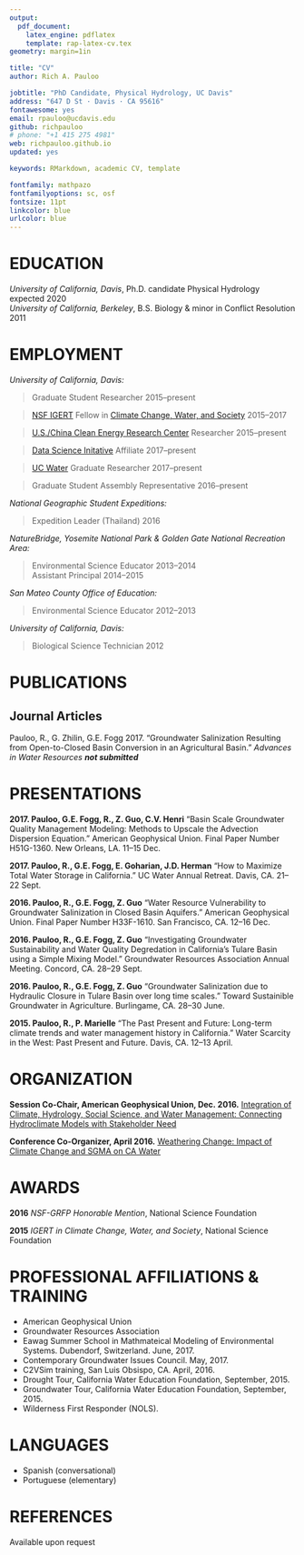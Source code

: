 ```yaml
---
output: 
  pdf_document:
    latex_engine: pdflatex
    template: rap-latex-cv.tex
geometry: margin=1in

title: "CV"
author: Rich A. Pauloo

jobtitle: "PhD Candidate, Physical Hydrology, UC Davis"
address: "647 D St · Davis · CA 95616"
fontawesome: yes
email: rpauloo@ucdavis.edu
github: richpauloo
# phone: "+1 415 275 4981"
web: richpauloo.github.io
updated: yes

keywords: RMarkdown, academic CV, template

fontfamily: mathpazo
fontfamilyoptions: sc, osf
fontsize: 11pt
linkcolor: blue
urlcolor: blue
---
```


# EDUCATION

*University of California, Davis*, Ph.D. candidate Physical Hydrology \hfill expected 2020  
*University of California, Berkeley*, B.S. Biology & minor in Conflict Resolution \hfill 2011  

# EMPLOYMENT

*University of California, Davis:*

 > Graduate Student Researcher \hfill 2015--present
 
 > [NSF IGERT](http://www.igert.org/) Fellow in [Climate Change, Water, and Society](http://ccwas.ucdavis.edu/) \hfill 2015--2017
 
 > [U.S./China Clean Energy Research Center](https://cerc-wet.berkeley.edu/) Researcher \hfill 2015--present
 
 > [Data Science Initative](http://dsi.ucdavis.edu/) Affiliate \hfill 2017--present
 
 > [UC Water](http://ucwater.org/) Graduate Researcher \hfill 2017--present
 
 > Graduate Student Assembly Representative \hfill 2016--present
 
*National Geographic Student Expeditions:*

 > Expedition Leader (Thailand) \hfill 2016

*NatureBridge, Yosemite National Park & Golden Gate National Recreation Area:*

 > Environmental Science Educator \hfill 2013--2014  
 > Assistant Principal \hfill 2014--2015

*San Mateo County Office of Education:*

 > Environmental Science Educator \hfill 2012--2013

*University of California, Davis:*

 > Biological Science Technician  \hfill 2012

<!-- # TEACHING -->

<!-- *Instructor, Data Wrangling for Ecologists, GGE 298, University of California Davis* \hfill Winter Quarter 2017 -->

<!-- > Teach 25+ graduate students in ecology how to use R to interact with data including: data structure, version control, and programming for data manipulation, analysis, and visualization. Built website and made course materials openly available on github. (https://gge-ucd.github.io/wRangling-Ecology/) (https://github.com/gge-ucd/wRangling_Seminar). -->

# PUBLICATIONS

## **Journal Articles**

Pauloo, R., G. Zhilin, G.E. Fogg 2017. "Groundwater Salinization Resulting from Open-to-Closed Basin Conversion in an Agricultural Basin." *Advances in Water Resources* *__not submitted__*

<!-- Steel, A.E., R.A. Peek, R.A. Lusardi, S.M. Yarnell. 2017. "Associating Metrics Of Hydrologic Variability With Benthic Macroinvertebrate Communities In Regulated And Unregulated Snowmelt-Dominated Rivers." *Freshwater Biology* *__in press__*. -->

<!-- Yarnell, S., R. Peek, G. Epke and A. Lind. 2016. "Management of the Spring Snowmelt Recession in Regulated Systems." *JAWRA Journal of the American Water Resources Association* 52(3): 723--736. -->

<!-- ## **Other Publications** -->

<!-- Yarnell, S.M, R.A. Peek, D.E. Rheinheimer, A.J. Lind, and J.H. Viers. 2013. "Management of the Spring Snowmelt Recession: An Integrated Analysis of Empirical, Hydrodynamic, and Hydropower Modeling Applications." Final Report. California Energy Commission. Publication number: CEC-500-2013. 137 pp. -->

<!-- ## **Acknowledged** -->

<!-- Catenazzi, A., S. J. Kupferberg. 2017. Variation in thermal niche of a declining river-breeding frog: From counter-gradient responses to population distribution patterns. *Freshwater Biology* 62(7):1255--1265. DOI: 10.1111/fwb.12942 -->

# PRESENTATIONS

**2017. Pauloo, G.E. Fogg, R., Z. Guo, C.V. Henri** "Basin Scale Groundwater Quality Management Modeling: Methods to Upscale the Advection Dispersion Equation." American Geophysical Union. Final Paper Number H51G-1360. New Orleans, LA. 11--15 Dec. 

**2017. Pauloo, R., G.E. Fogg, E. Goharian, J.D. Herman** "How to Maximize Total Water Storage in California." UC Water Annual Retreat. Davis, CA. 21--22 Sept. 

**2016. Pauloo, R., G.E. Fogg, Z. Guo** "Water Resource Vulnerability to Groundwater Salinization in Closed Basin Aquifers." American Geophysical Union. Final Paper Number H33F-1610. San Francisco, CA. 12--16 Dec. 

**2016. Pauloo, R., G.E. Fogg, Z. Guo** "Investigating Groundwater Sustainability and Water Quality Degredation in California’s Tulare Basin using a Simple Mixing Model." Groundwater Resources Association Annual Meeting. Concord, CA. 28--29 Sept.

**2016. Pauloo, R., G.E. Fogg, Z. Guo** "Groundwater Salinization due to Hydraulic Closure in Tulare Basin over long time scales." Toward Sustainible Groundwater in Agriculture. Burlingame, CA. 28--30 June.

**2015. Pauloo, R., P. Marielle** "The Past Present and Future: Long-term climate trends and water management history in California." Water Scarcity in the West: Past Present and Future. Davis, CA. 12--13 April.

<!-- # PUBLIC MEDIA -->

<!-- “The Aggie Brickyard.” Co-Founder & Design Editor,  2015--present.   -->

<!-- > https://aggiebrickyard.github.io -->

# ORGANIZATION

**Session Co-Chair, American Geophysical Union, Dec. 2016.** [Integration of Climate, Hydrology, Social Science, and Water Management: Connecting Hydroclimate Models with Stakeholder Need](https://agu.confex.com/agu/fm16/meetingapp.cgi/Session/13694)

**Conference Co-Organizer, April 2016.** [Weathering Change: Impact of Climate Change and SGMA on CA Water](https://watershed.ucdavis.edu/news/2016/03/09/april-4-5-weathering-change-impact-climate-change-and-sgma-ca-water-conference)

# AWARDS

**2016**  *NSF-GRFP Honorable Mention*, National Science Foundation

**2015**  *IGERT in Climate Change, Water, and Society*, National Science Foundation

# PROFESSIONAL AFFILIATIONS & TRAINING	  

  - American Geophysical Union
  - Groundwater Resources Association
  - Eawag Summer School in Mathmateical Modeling of Environmental Systems. Dubendorf, Switzerland. June, 2017.
  - Contemporary Groundwater Issues Council. May, 2017.
  - C2VSim training, San Luis Obsispo, CA. April, 2016.
  - Drought Tour, California Water Education Foundation, September, 2015. 
  - Groundwater Tour, California Water Education Foundation, September, 2015. 
  - Wilderness First Responder (NOLS). 
  
# LANGUAGES

  - Spanish (conversational)
  - Portuguese (elementary)

# REFERENCES

Available upon request

